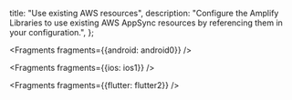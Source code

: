   title: "Use existing AWS resources",
  description: "Configure the Amplify Libraries to use existing AWS AppSync resources by referencing them in your configuration.",
};


<Fragments fragments={{android: android0}} />


<Fragments fragments={{ios: ios1}} />


<Fragments fragments={{flutter: flutter2}} />
